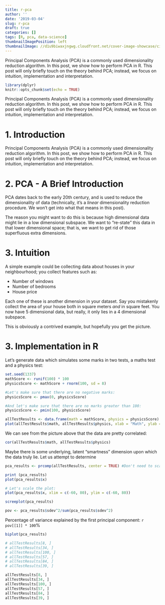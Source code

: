 ```yaml
---
title: r-pca
author: ''
date: '2019-03-04'
slug: r-pca
draft: true
categories: []
tags: [R, pca, data-science]
thumbnailImagePosition: left
thumbnailImage: //d1u9biwaxjngwg.cloudfront.net/cover-image-showcase/city-750.jpg
---
```


Principal Components Analysis (PCA) is a commonly used dimensionality reduction algorithm. In this post, we show how to perform PCA in R. This post will only briefly touch on the theory behind PCA; instead, we focus on intuition, implementation and interpretation.

<!--more-->

```r
library(dplyr)
knitr::opts_chunk$set(echo = TRUE)
```

Principal Components Analysis (PCA) is a commonly used dimensionality reduction algorithm. In this post, we show how to perform PCA in R. This post will only briefly touch on the theory behind PCA; instead, we focus on intuition, implementation and interpretation.



# 1. Introduction

Principal Components Analysis (PCA) is a commonly used dimensionality reduction algorithm. In this post, we show how to perform PCA in R. This post will only briefly touch on the theory behind PCA; instead, we focus on intuition, implementation and interpretation.

# 2. PCA - A Brief Introduction

PCA dates back to the early 20th century, and is used to reduce the dimensionality of data (technically, it's a _linear_ dimensionality reduction procedure. We won't get into what that means in this post).

The reason you might want to do this is because high dimensional data might lie in a low dimensional subspace. We want to "re-state" this data in that lower dimensional space; that is, we want to get rid of those superfluous extra dimensions.

# 3. Intuition

A simple example could be collecting data about houses in your neighbourhood; you collect features such as:

- Number of windows
- Number of bedrooms
- House price

Each one of these is another dimension in your dataset. Say you mistakenly collect the area of your house both in square meters _and_ in square feet. You now have 5 dimensional data, but really, it only lies in a 4 dimensional subspace. 

This is obviously a contrived example, but hopefully you get the picture.

# 3. Implementation in R

Let's generate data which simulates some marks in two tests, a maths test and a physics test:

```r
set.seed(1337)
mathScore <- runif(100) * 100
physicsScore <- mathScore + rnorm(100, sd = 8)

#Let's make sure that there are no negative marks:
physicsScore <- pmax(0, physicsScore)

#And let's make sure that there are no marks greater than 100:
physicsScore <- pmin(100, physicsScore)

allTestResults <- data.frame(math = mathScore, physics = physicsScore)
plot(allTestResults$math, allTestResults$physics, xlab = "Math", ylab = "Physics")
```

We can see from the picture above that the data are pretty correlated: 

```r
cor(allTestResults$math, allTestResults$physics)
```

Maybe there is some underlying, latent "smartness" dimension upon which the data truly lie. Let us attempt to determine 

```r
pca_results <- prcomp(allTestResults, center = TRUE) #Don't need to scale, since both axes already on same scale, but centering is NB

print (pca_results)
plot(pca_results$x)
```

```r
# Let's scale the plot:
plot(pca_results$x, xlim = c(-60, 80), ylim = c(-60, 80))
```


```r
screeplot(pca_results)
```
```r
pov <- pca_results$sdev^2/sum(pca_results$sdev^2)
```
Percentage of variance explained by the first principal component: `r pov[[1]] * 100`%

```r
biplot(pca_results)
```

```r
# allTestResults[8, ]
# allTestResults[34, ]
# allTestResults[100, ]
# allTestResults[57, ]
# allTestResults[84, ]
# allTestResults[39, ]
```

```r
allTestResults[8, ]
allTestResults[34, ]
allTestResults[100, ]
allTestResults[57, ]
allTestResults[84, ]
allTestResults[39, ]
```
